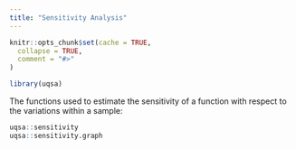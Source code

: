```yaml
---
title: "Sensitivity Analysis"
---
```


```r
knitr::opts_chunk$set(cache = TRUE,
  collapse = TRUE,
  comment = "#>"
)
```

```r
library(uqsa)
```

The functions used to estimate the sensitivity of a function with
respect to the variations within a sample:

```r
uqsa::sensitivity
uqsa::sensitivity.graph
```
